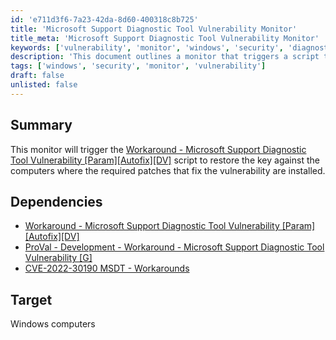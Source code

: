 ```yaml
---
id: 'e711d3f6-7a23-42da-8d60-400318c8b725'
title: 'Microsoft Support Diagnostic Tool Vulnerability Monitor'
title_meta: 'Microsoft Support Diagnostic Tool Vulnerability Monitor'
keywords: ['vulnerability', 'monitor', 'windows', 'security', 'diagnostic']
description: 'This document outlines a monitor that triggers a script to restore the key on Windows computers where the required patches for the Microsoft Support Diagnostic Tool vulnerability are installed. It includes dependencies and target information for effective implementation.'
tags: ['windows', 'security', 'monitor', 'vulnerability']
draft: false
unlisted: false
---
```

## Summary

This monitor will trigger the [Workaround - Microsoft Support Diagnostic Tool Vulnerability [Param][Autofix][DV]](https://proval.itglue.com/DOC-5078775-10072208) script to restore the key against the computers where the required patches that fix the vulnerability are installed.

## Dependencies

- [Workaround - Microsoft Support Diagnostic Tool Vulnerability [Param][Autofix][DV]](https://proval.itglue.com/DOC-5078775-10072208)
- [ProVal - Development - Workaround - Microsoft Support Diagnostic Tool Vulnerability [G]](https://proval.itglue.com/DOC-5078775-10072205)
- [CVE-2022-30190 MSDT - Workarounds](https://proval.itglue.com/DOC-5078775-10073331)

## Target

Windows computers













